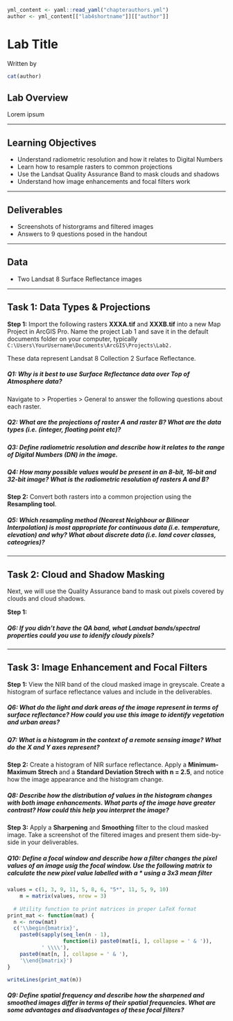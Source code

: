 ```r
yml_content <- yaml::read_yaml("chapterauthors.yml")
author <- yml_content[["lab4shortname"]][["author"]]
```
# Lab Title {#image-process}

Written by
```r
cat(author)
```

## Lab Overview {-}

Lorem ipsum

------------------------------------------------------------------------

## Learning Objectives {-}

-   Understand radiometric resolution and how it relates to Digital Numbers
-   Learn how to resample rasters to common projections 
-   Use the Landsat Quality Assurance Band to mask clouds and shadows
-   Understand how image enhancements and focal filters work

------------------------------------------------------------------------

## Deliverables {-}

-   Screenshots of historgrams and filtered images
-   Answers to 9 questions posed in the handout

------------------------------------------------------------------------

## Data {-}

- Two Landsat 8 Surface Reflectance images

------------------------------------------------------------------------

## Task 1: Data Types & Projections {.unnumbered}

**Step 1:** Import the following rasters **XXXA.tif** and **XXXB.tif** into a new Map Project in ArcGIS Pro. Name the project Lab 1 and save it in the default documents folder on your computer, typically `C:\Users\YourUsername\Documents\ArcGIS\Projects\Lab2.` 

These data represent Landsat 8 Collection 2 Surface Reflectance.

##### Q1: Why is it best to use Surface Reflectance data over Top of Atmosphere data? {.unnumbered}

Navigate to > Properties > General to answer the following questions about each raster.

##### Q2: What are the projections of raster A and raster B? What are the data types (i.e. (integer, floating point etc)? {.unnumbered}

##### Q3: Define **radiometric resolution** and describe how it relates to the range of Digital Numbers (DN) in the image. {.unnumbered}

##### Q4: How many possible values would be present in an 8-bit, 16-bit and 32-bit image? What is the radiometric resolution of rasters A and B? {.unnumbered}

**Step 2:** Convert both rasters into a common projection using the **Resampling tool**. 

##### Q5: Which resampling method (Nearest Neighbour or Bilinear Interpolation) is most appropriate for continuous data (i.e. temperature, elevation) and why? What about discrete data (i.e. land cover classes, cateogries)? {.unnumbered}

------------------------------------------------------------------------

## Task 2: Cloud and Shadow Masking {.unnumbered}

Next, we will use the Quality Assurance band to mask out pixels covered by clouds and cloud shadows. 

**Step 1:**

##### Q6: If you didn't have the QA band, what Landsat bands/spectral properties could you use to idenify cloudy pixels? {.unnumbered}

------------------------------------------------------------------------

## Task 3: Image Enhancement and Focal Filters {.unnumbered}

**Step 1:** View the NIR band of the cloud masked image in greyscale. Create a histogram of surface reflectance values and include in the deliverables. 

##### Q6: What do the light and dark areas of the image represent in terms of surface reflectance? How could you use this image to identify vegetation and urban areas? {.unnumbered} 

##### Q7: What is a histogram in the context of a remote sensing image? What do the X and Y axes represent? {.unnumbered}

**Step 2:** Create a histogram of NIR surface reflectance. Apply a **Minimum-Maximum Strech** and a **Standard Deviation Strech with n = 2.5**, and notice how the image appearance and the histogram change. 

##### Q8: Describe how the distribution of values in the histogram changes with both image enhancements. What parts of the image have greater contrast? How could this help you interpret the image? {.unnumbered} 

**Step 3:** Apply a **Sharpening** and **Smoothing** filter to the cloud masked image. Take a screenshot of the filtered images and present them side-by-side in your deliverables. 

##### Q10: Define a **focal window** and describe how a filter changes the pixel values of an image usig the focal window. Use the following matrix to calculate the new pixel value labelled with a * using a **3x3 mean filter** {.unnumbered} 

```r
    
values = c(1, 3, 9, 11, 5, 8, 6, "5*", 11, 5, 9, 10)
    m = matrix(values, nrow = 3)
    
  # Utility function to print matrices in proper LaTeX format
print_mat <- function(mat) {
  n <- nrow(mat)
  c('\\begin{bmatrix}',
    paste0(sapply(seq_len(n - 1),
                  function(i) paste0(mat[i, ], collapse = ' & ')),
           ' \\\\'),
    paste0(mat[n, ], collapse = ' & '),
    '\\end{bmatrix}')
} 

writeLines(print_mat(m))

```

##### Q9: Define **spatial frequency** and describe how the sharpened and smoothed images differ in terms of their spatial frequencies. What are some advantages and disadvantages of these focal filters? {.unnumbered} 





